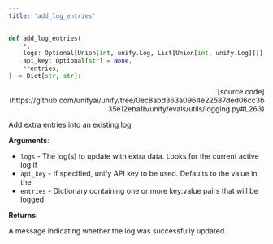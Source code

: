 ```yaml
---
title: 'add_log_entries'
---
```


```python
def add_log_entries(
    *,
    logs: Optional[Union[int, unify.Log, List[Union[int, unify.Log]]]] = None,
    api_key: Optional[str] = None,
    **entries,
) -> Dict[str, str]:
```

<p align="right">[source code](https://github.com/unifyai/unify/tree/0ec8abd363a0964e22587ded06cc3b35e12eba1b/unify/evals/utils/logging.py#L263)</p>

Add extra entries into an existing log.

**Arguments**:

- `logs` - The log(s) to update with extra data. Looks for the current active log if
- `api_key` - If specified, unify API key to be used. Defaults to the value in the
- `entries` - Dictionary containing one or more key:value pairs that will be logged



**Returns**:

A message indicating whether the log was successfully updated.